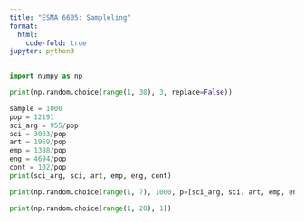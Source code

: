 ```yaml
---
title: "ESMA 6605: Sampleling"
format:
  html:
    code-fold: true
jupyter: python3
---
```


```python
import numpy as np
```

```python
print(np.random.choice(range(1, 30), 3, replace=False))
```

```python
sample = 1000
pop = 12191
sci_arg = 955/pop
sci = 3083/pop
art = 1969/pop
emp = 1388/pop
eng = 4694/pop
cont = 102/pop
print(sci_arg, sci, art, emp, eng, cont)
```

```python
print(np.random.choice(range(1, 7), 1000, p=[sci_arg, sci, art, emp, eng, cont]))
```

```python
print(np.random.choice(range(1, 20), 1))

```
